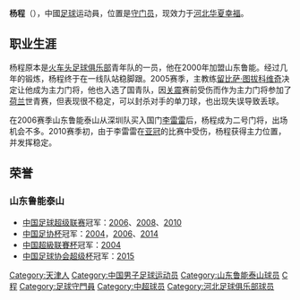 {{Football player infobox
| playername = 杨程 
| image = 
| fullname = 杨程
| height = 188厘米
| nickname = 
| dateofbirth = {{Birth date and age|year=1985|month=10|day=11}}
| cityofbirth =[[天津|天津]] 
| countryofbirth = {{flagicon|CHN}}[[中国|中国]]
| currentclub = [[河北华夏幸福|河北华夏幸福]]
| clubnumber = 
| position = [[守门员|守门员]]
| youthyears1 = 1998-2000
| youthyears2 = 2000-2002
| youthclubs1 = [[火车头足球俱乐部|火车头]]
| youthclubs2 = [[山东鲁能泰山|山东鲁能泰山]]
| years1 = 2002-2014
| years2 = 2015-
| clubs1 = [[山东鲁能泰山|山东鲁能泰山]]
| clubs2 = [[河北华夏幸福|河北华夏幸福]]
| caps1 = 131
| caps2 = 114
| goals1 = 0
| goals2 = 0
| nationalyears = 2004-2005
| nationalteam = {{flagicon|CHN}}[[中国国青队|中国国青队]]
| nationalcaps(goals) = 
| pcupdate = 2018年10月20日 
| ntupdate = 
}}
'''杨程'''（{{bd|1985年|10月11日|catIdx=Y杨}}），中國[[足球|足球]]运动員，位置是[[守门员|守门员]]，现效力于[[河北华夏幸福|河北华夏幸福]]。

==职业生涯==
杨程原本是[[火车头足球俱乐部|火车头足球俱乐部]]青年队的一员，他在2000年加盟山东鲁能。经过几年的锻炼，杨程终于在一线队站稳脚跟。2005赛季，主教练[[留比萨·图拔科维奇|留比萨·图拔科维奇]]决定让他成为主力门将，他也入选了国青队，因[[关震|关震]]赛前受伤而作为主力门将参加了[[荷兰|荷兰]]世青赛，但表现很不稳定，可以封杀对手的单刀球，也出现失误导致丢球。

在2006赛季山东鲁能泰山从深圳队买入国门[[李雷雷|李雷雷]]后，杨程成为二号门将，出场机会不多。2010赛季初，由于李雷雷在[[2010年亚足联冠军联赛|亚冠]]的比赛中受伤，杨程获得主力位置，并发挥稳定。
==荣誉==
===山东鲁能泰山===
*[[中国足球超级联赛|中国足球超级联赛]]冠军：[[2006年中国足球超级联赛|2006]]、[[2008年中国足球超级联赛|2008]]、[[2010年中国足球超级联赛|2010]]
*[[中国足协杯|中国足协杯]]冠军：[[2004年中国足协杯|2004]]，[[2006年中国足协杯|2006]]、[[2014年中国足协杯|2014]]
*[[中国超級联賽杯|中国超級联賽杯]]冠军：[[2004年中国超级联赛杯|2004]]
*[[中国足球协会超级杯|中国足球协会超级杯]]冠军：[[2015年中国足球协会超级杯|2015]]

{{2002年山东鲁能泰山名单}}
{{2003年山东鲁能泰山名单}}
{{2004年山东鲁能泰山名单}}
{{2005年山东鲁能泰山名单}}
{{2006年山东鲁能泰山名单}}
{{2007年山东鲁能泰山名单}}
{{2008年山东鲁能泰山名单}}
{{2009年山东鲁能泰山名单}}
{{2010年中超分类名单山东}}
{{2011年中超分类名单山东}}
{{2012年中超分类名单山东}}
{{2013年中超分类名单山东}}
{{2014年中超分类名单山东}}
{{2015年中甲分类名单河北}}
{{2016年中超分类名单河北}}
{{2017年中超分类名单河北}}
{{2018年中超分类名单河北}}

{{DEFAULTSORT:YANG杨程}}
[[Category:天津人|Category:天津人]]
[[Category:中国男子足球运动员|Category:中国男子足球运动员]]
[[Category:山东鲁能泰山球员|Category:山东鲁能泰山球员]]
[[Category:杨姓|C程]]
[[Category:足球守門員|Category:足球守門員]]
[[Category:中超球员|Category:中超球员]]
[[Category:河北足球俱乐部球员|Category:河北足球俱乐部球员]]